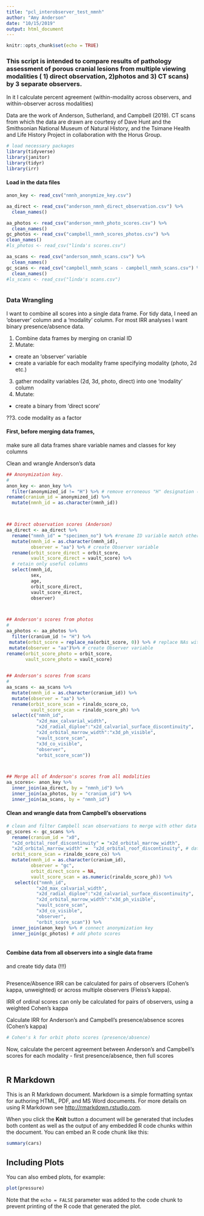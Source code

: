 ```yaml
---
title: "pcl_interobserver_test_nmnh"
author: "Amy Anderson"
date: "10/15/2019"
output: html_document
---
```


```r
knitr::opts_chunk$set(echo = TRUE)
```

### This script is intended to compare results of pathology assessment of porous cranial lesions from multiple viewing modalities ( 1) direct observation, 2)photos and 3) CT scans) by 3 separate observers.
In it I calculate percent agreement (within-modality across observers, and within-observer across modalities)

Data are the work of Anderson, Sutherland, and Campbell (2019). CT scans from which the data are drawn are courtesy of Dave Hunt and the Smithsonian National Museum of Natural History, and the Tsimane Health and Life History Project in collaboration with the Horus Group.

```r
# load necessary packages
library(tidyverse)
library(janitor)
library(tidyr)
library(irr)
```


#### Load in the data files
```r
anon_key <- read_csv("nmnh_anonymize_key.csv")

aa_direct <- read_csv("anderson_nmnh_direct_observation.csv") %>%
  clean_names()

aa_photos <- read_csv("anderson_nmnh_photo_scores.csv") %>%
  clean_names()
gc_photos <- read_csv("campbell_nmnh_scores_photos.csv") %>%
clean_names()
#ls_photos <- read_csv("linda's scores.csv")

aa_scans <- read_csv("anderson_nmnh_scans.csv") %>%
  clean_names()
gc_scans <- read_csv("campbell_nmnh_scans - campbell_nmnh_scans.csv") %>%
  clean_names()
#ls_scans <- read_csv("linda's scans.csv")



```
### Data Wrangling
I want to combine all scores into a single data frame. For tidy data, I need an 'observer' column and a 'modality' column. For most IRR analyses I want binary presence/absence data. 

1. Combine data frames by merging on cranial ID
2. Mutate: 
 - create an 'observer' variable
 - create a variable for each modality frame specifying modality (photo, 2d etc.)
3. gather modality variables (2d, 3d, photo, direct) into one 'modality' column
4. Mutate:
 - create a binary from 'direct score'
 
??3. code modality as a factor


#### First, before merging data frames,
make sure all data frames share variable names and classes for key columns

Clean and wrangle Anderson's data

```r

## Anonymization key. 
#
anon_key <- anon_key %>%
  filter(anonymized_id != "H") %>% # remove erroneous "H" designation (refers to nothing) 
rename(cranium_id = anonymized_id) %>%
  mutate(nmnh_id = as.character(nmnh_id))



## Direct observation scores (Anderson)
aa_direct <- aa_direct %>%
  rename("nmnh_id" = "specimen_no") %>% #rename ID variable match other data frames
  mutate(nmnh_id = as.character(nmnh_id),
         observer = "aa") %>% # create Observer variable
  rename(orbit_score_direct = orbit_score,
         vault_score_direct = vault_score) %>%
  # retain only useful columns
  select(nmnh_id, 
         sex, 
         age, 
         orbit_score_direct, 
         vault_score_direct, 
         observer) 



## Anderson's scores from photos 
#
aa_photos <- aa_photos %>%
  filter(cranium_id != "H") %>%
 mutate(orbit_score = replace_na(orbit_score, 0)) %>% # replace NAs with 0's. There aren't photos b/c I didn't take photos of non-pathological orbits
 mutate(observer = "aa")%>% # create Observer variable
rename(orbit_score_photo = orbit_score,
       vault_score_photo = vault_score)
  

## Anderson's scores from scans
#
aa_scans <- aa_scans %>%
  mutate(nmnh_id = as.character(cranium_id)) %>%
  mutate(observer = "aa") %>%
  rename(orbit_score_scan = rinaldo_score_co,
         vault_score_scan = rinaldo_score_ph) %>%
  select(c("nmnh_id", 
           "x2d_max_calvarial_width",
           "x2d_radial_diploe":"x2d_calvarial_surface_discontinuity",
           "x2d_orbital_marrow_width":"x3d_ph_visible",
           "vault_score_scan",
           "x3d_co_visible", 
           "observer",
           "orbit_score_scan")) 



## Merge all of Anderson's scores from all modalities
aa_scores<- anon_key %>%
  inner_join(aa_direct, by = "nmnh_id") %>%
  inner_join(aa_photos, by = "cranium_id") %>%
  inner_join(aa_scans, by = "nmnh_id")  
```



#### Clean and wrangle data from Campbell's observations

```r
# clean and filter Campbell scan observations to merge with other data
gc_scores <- gc_scans %>%
  rename(cranium_id = "x0",
  "x2d_orbital_roof_discontinuity" = "x2d_orbital_marrow_width",
  "x2d_orbital_marrow_width" =  "x2d_orbital_roof_discontinuity", # data entry for these two variables was clearly switched in the raw data file
  orbit_score_scan = rinaldo_score_co) %>%
  mutate(nmnh_id = as.character(cranium_id),
         observer = "gc",
         orbit_direct_score = NA,
         vault_score_scan = as.numeric(rinaldo_score_ph)) %>% 
   select(c("nmnh_id", 
           "x2d_max_calvarial_width",
           "x2d_radial_diploe":"x2d_calvarial_surface_discontinuity",
           "x2d_orbital_marrow_width":"x3d_ph_visible",
           "vault_score_scan",
           "x3d_co_visible", 
           "observer",
           "orbit_score_scan")) %>%
  inner_join(anon_key) %>% # connect anonymization key
  inner_join(gc_photos) # add photo scores



```

#### Combine data from all observers into a single data frame
and create tidy data (!!!)
```r

```



Presence/Absence IRR can be calculated for pairs of observers (Cohen's kappa, unweighted) or across multiple observers (Fleiss's kappa).

IRR of ordinal scores can only be calculated for pairs of observers, using a weighted Cohen's kappa

Calculate IRR for Anderson's and Campbell's presence/absence scores (Cohen's kappa)
```r
# Cohen's k for orbit photo scores (presence/absence)

```




Now, calculate the percent agreement between Anderson's and Campbell's scores for each modality - first presence/absence, then full scores
```r

```




## R Markdown

This is an R Markdown document. Markdown is a simple formatting syntax for authoring HTML, PDF, and MS Word documents. For more details on using R Markdown see <http://rmarkdown.rstudio.com>.

When you click the **Knit** button a document will be generated that includes both content as well as the output of any embedded R code chunks within the document. You can embed an R code chunk like this:

```r
summary(cars)
```

## Including Plots

You can also embed plots, for example:

```r
plot(pressure)
```

Note that the `echo = FALSE` parameter was added to the code chunk to prevent printing of the R code that generated the plot.
